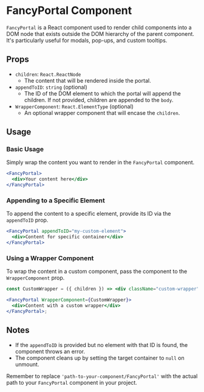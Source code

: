 # FancyPortal Component

`FancyPortal` is a React component used to render child components into a DOM node that exists outside the DOM hierarchy of the parent component. It's particularly useful for modals, pop-ups, and custom tooltips.

## Props

- `children`: `React.ReactNode`
  - The content that will be rendered inside the portal.
- `appendToID`: `string` (optional)
  - The ID of the DOM element to which the portal will append the children. If not provided, children are appended to the `body`.
- `WrapperComponent`: `React.ElementType` (optional)
  - An optional wrapper component that will encase the `children`.

## Usage

### Basic Usage

Simply wrap the content you want to render in the `FancyPortal` component.

```jsx
<FancyPortal>
  <div>Your content here</div>
</FancyPortal>
```

### Appending to a Specific Element

To append the content to a specific element, provide its ID via the `appendToID` prop.

```jsx
<FancyPortal appendToID="my-custom-element">
  <div>Content for specific container</div>
</FancyPortal>
```

### Using a Wrapper Component

To wrap the content in a custom component, pass the component to the `WrapperComponent` prop.

```jsx
const CustomWrapper = ({ children }) => <div className="custom-wrapper">{children}</div>;

<FancyPortal WrapperComponent={CustomWrapper}>
  <div>Content with a custom wrapper</div>
</FancyPortal>;
```

## Notes

- If the `appendToID` is provided but no element with that ID is found, the component throws an error.
- The component cleans up by setting the target container to `null` on unmount.

Remember to replace `'path-to-your-component/FancyPortal'` with the actual path to your `FancyPortal` component in your project.

```

```
